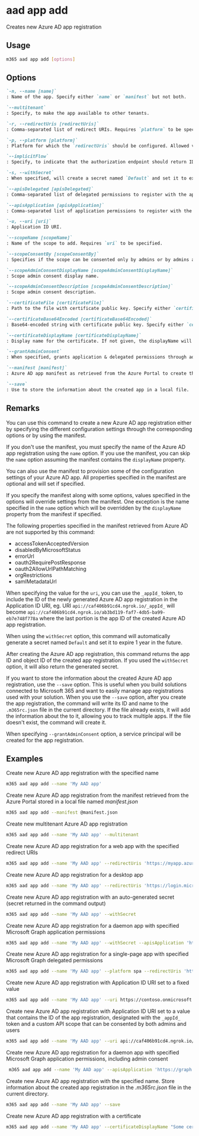 
# aad app add

Creates new Azure AD app registration

## Usage

```sh
m365 aad app add [options]
```

## Options

```md defintion-list
`-n, --name [name]`
: Name of the app. Specify either `name` or `manifest` but not both.

`--multitenant`
: Specify, to make the app available to other tenants.

`-r, --redirectUris [redirectUris]`
: Comma-separated list of redirect URIs. Requires `platform` to be specified.

`-p, --platform [platform]`
: Platform for which the `redirectUris` should be configured. Allowed values `spa`, `web`, `publicClient`.

`--implicitFlow`
: Specify, to indicate that the authorization endpoint should return ID and access tokens.

`-s, --withSecret`
: When specified, will create a secret named `Default` and set it to expire 1 year in the future.

`--apisDelegated [apisDelegated]`
: Comma-separated list of delegated permissions to register with the app.

`--apisApplication [apisApplication]`
: Comma-separated list of application permissions to register with the app.

`-u, --uri [uri]`
: Application ID URI.

`--scopeName [scopeName]`
: Name of the scope to add. Requires `uri` to be specified.

`--scopeConsentBy [scopeConsentBy]`
: Specifies if the scope can be consented only by admins or by admins and users. Allowed values `admins`, `adminsAndUsers`. Default `admins`.

`--scopeAdminConsentDisplayName [scopeAdminConsentDisplayName]`
: Scope admin consent display name.

`--scopeAdminConsentDescription [scopeAdminConsentDescription]`
: Scope admin consent description.

`--certificateFile [certificateFile]`
: Path to the file with certificate public key. Specify either `certificateFile` or `certificateBase64Encoded`.

`--certificateBase64Encoded [certificateBase64Encoded]`
: Base64-encoded string with certificate public key. Specify either `certificateFile` or `certificateBase64Encoded`.

`--certificateDisplayName [certificateDisplayName]`
: Display name for the certificate. If not given, the displayName will be set to the certificate subject. When specified, also specify either `certificateFile` or `certificateBase64Encoded`.

`--grantAdminConsent`
: When specified, grants application & delegated permissions through admin consent.

`--manifest [manifest]`
: Azure AD app manifest as retrieved from the Azure Portal to create the app registration from. Specify either `name` or `manifest` but not both.

`--save`
: Use to store the information about the created app in a local file.
```

<Global />

## Remarks

You can use this command to create a new Azure AD app registration either by specifying the different configuration settings through the corresponding options or by using the manifest.

If you don't use the manifest, you must specify the name of the Azure AD app registration using the `name` option. If you use the manifest, you can skip the `name` option assuming the manifest contains the `displayName` property.

You can also use the manifest to provision some of the configuration settings of your Azure AD app. All properties specified in the manifest are optional and will set if specified.

If you specify the manifest along with some options, values specified in the options will override settings from the manifest. One exception is the name specified in the `name` option which will be overridden by the `displayName` property from the manifest if specified.

The following properties specified in the manifest retrieved from Azure AD are not supported by this command:

- accessTokenAcceptedVersion
- disabledByMicrosoftStatus
- errorUrl
- oauth2RequirePostResponse
- oauth2AllowUrlPathMatching
- orgRestrictions
- samlMetadataUrl

When specifying the value for the `uri`, you can use the `_appId_` token, to include the ID of the newly generated Azure AD app registration in the Application ID URI, eg. URI `api://caf406b91cd4.ngrok.io/_appId_` will become `api://caf406b91cd4.ngrok.io/ab3bd119-faf7-4db5-ba99-eb7e748f778a` where the last portion is the app ID of the created Azure AD app registration.

When using the `withSecret` option, this command will automatically generate a secret named `Default` and set it to expire 1 year in the future.

After creating the Azure AD app registration, this command returns the app ID and object ID of the created app registration. If you used the `withSecret` option, it will also return the generated secret.

If you want to store the information about the created Azure AD app registration, use the `--save` option. This is useful when you build solutions connected to Microsoft 365 and want to easily manage app registrations used with your solution. When you use the `--save` option, after you create the app registration, the command will write its ID and name to the `.m365rc.json` file in the current directory. If the file already exists, it will add the information about the to it, allowing you to track multiple apps. If the file doesn't exist, the command will create it.

When specifying `--grantAdminConsent` option, a service principal will be created for the app registration.

## Examples

Create new Azure AD app registration with the specified name

```sh
m365 aad app add --name 'My AAD app'
```

Create new Azure AD app registration from the manifest retrieved from the Azure Portal stored in a local file named _manifest.json_

```sh
m365 aad app add --manifest @manifest.json
```

Create new multitenant Azure AD app registration

```sh
m365 aad app add --name 'My AAD app' --multitenant
```

Create new Azure AD app registration for a web app with the specified redirect URIs

```sh
m365 aad app add --name 'My AAD app' --redirectUris 'https://myapp.azurewebsites.net,http://localhost:4000' --platform web
```

Create new Azure AD app registration for a desktop app

```sh
m365 aad app add --name 'My AAD app' --redirectUris 'https://login.microsoftonline.com/common/oauth2/nativeclient' --platform publicClient
```

Create new Azure AD app registration with an auto-generated secret (secret returned in the command output)

```sh
m365 aad app add --name 'My AAD app' --withSecret
```

Create new Azure AD app registration for a daemon app with specified Microsoft Graph application permissions

```sh
m365 aad app add --name 'My AAD app' --withSecret --apisApplication 'https://graph.microsoft.com/Group.ReadWrite.All,https://graph.microsoft.com/Directory.Read.All'
```

Create new Azure AD app registration for a single-page app with specified Microsoft Graph delegated permissions

```sh
m365 aad app add --name 'My AAD app' --platform spa --redirectUris 'https://myspa.azurewebsites.net,http://localhost:8080' --apisDelegated 'https://graph.microsoft.com/Calendars.Read,https://graph.microsoft.com/Directory.Read.All' --implicitFlow
```

Create new Azure AD app registration with Application ID URI set to a fixed value

```sh
m365 aad app add --name 'My AAD app' --uri https://contoso.onmicrosoft.com/myapp
```

Create new Azure AD app registration with Application ID URI set to a value that contains the ID of the app registration, designated with the `_appId_` token and a custom API scope that can be consented by both admins and users

```sh
m365 aad app add --name 'My AAD app' --uri api://caf406b91cd4.ngrok.io/_appId_ --scopeName access_as_user --scopeAdminConsentDescription 'Access as a user' --scopeAdminConsentDisplayName 'Access as a user' --scopeConsentBy adminsAndUsers
```

Create new Azure AD app registration for a daemon app with specified Microsoft Graph application permissions, including admin consent

```sh
 m365 aad app add --name 'My AAD app' --apisApplication 'https://graph.microsoft.com/Group.ReadWrite.All' --grantAdminConsent
```

Create new Azure AD app registration with the specified name. Store information about the created app registration in the _.m365rc.json_ file in the current directory.

```sh
m365 aad app add --name 'My AAD app' --save
```

Create new Azure AD app registration with a certificate

```sh
m365 aad app add --name 'My AAD app' --certificateDisplayName "Some certificate name" --certificateFile "c:\temp\some-certificate.cer"
```
